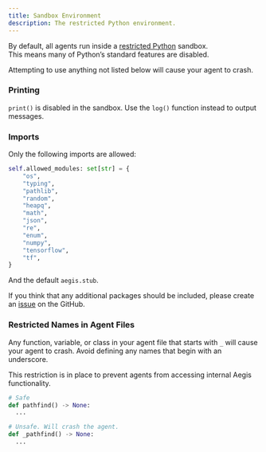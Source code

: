 ```yaml
---
title: Sandbox Environment
description: The restricted Python environment.
---
```


By default, all agents run inside a [restricted Python](https://restrictedpython.readthedocs.io/en/latest/) sandbox.  
This means many of Python’s standard features are disabled.

Attempting to use anything not listed below will cause your agent to crash.

### Printing

`print()` is disabled in the sandbox. Use the `log()` function instead to output messages.

### Imports

Only the following imports are allowed:

```py
self.allowed_modules: set[str] = {
    "os",
    "typing",
    "pathlib",
    "random",
    "heapq",
    "math",
    "json",
    "re",
    "enum",
    "numpy",
    "tensorflow",
    "tf",
}
```

And the default `aegis.stub`.

If you think that any additional packages should be included, please create an [issue](https://github.com/AEGIS-GAME/aegis/issues)
on the GitHub.

### Restricted Names in Agent Files

Any function, variable, or class in your agent file that starts with `_` will cause your agent to crash.
Avoid defining any names that begin with an underscore.

This restriction is in place to prevent agents from accessing internal Aegis functionality.

```py
# Safe
def pathfind() -> None:
  ...

# Unsafe. Will crash the agent.
def _pathfind() -> None:
  ...
```
